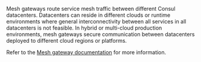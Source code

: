 Mesh gateways route service mesh traffic between different Consul datacenters. Datacenters can reside in different clouds or runtime environments where general interconnectivity between all services in all datacenters is not feasible. In hybrid or multi-cloud production environments, mesh gateways secure communication between datacenters deployed to different cloud regions or platforms.

Refer to the [Mesh gateway documentation](/consul/docs/link/mesh-gateway) for more information.